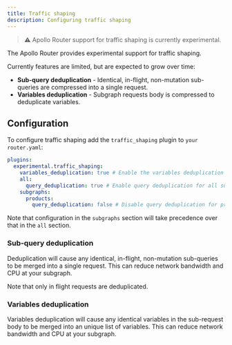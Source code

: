 ```yaml
---
title: Traffic shaping
description: Configuring traffic shaping
---
```



> ⚠️ Apollo Router support for traffic shaping is currently experimental.

The Apollo Router provides experimental support for traffic shaping.

Currently features are limited, but are expected to grow over time:

- **Sub-query deduplication** - Identical, in-flight, non-mutation sub-queries are compressed into a single request.
- **Variables deduplication** - Subgraph requests body is compressed to deduplicate variables.

## Configuration

To configure traffic shaping add the `traffic_shaping` plugin to `your router.yaml`:

```yaml title="router.yaml"
plugins:
  experimental.traffic_shaping:
    variables_deduplication: true # Enable the variables deduplication optimization
    all:
      query_deduplication: true # Enable query deduplication for all subgraphs.
    subgraphs:
      products:
        query_deduplication: false # Disable query deduplication for products.
```

Note that configuration in the `subgraphs` section will take precedence over that in the `all` section.

### Sub-query deduplication

Deduplication will cause any identical, in-flight, non-mutation sub-queries to be merged into a single request. This can reduce network bandwidth and CPU at your subgraph.

Note that only in flight requests are deduplicated.

### Variables deduplication

Variables deduplication will cause any identical variables in the sub-request body to be merged into an unique list of variables. This can reduce network bandwidth and CPU at your subgraph.
